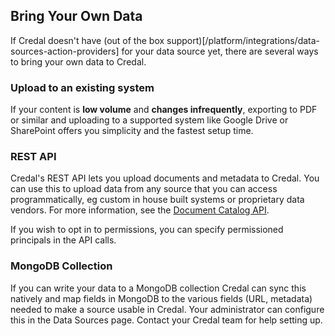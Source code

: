 ## Bring Your Own Data

If Credal doesn't have (out of the box support)[/platform/integrations/data-sources-action-providers] for your data source yet, there are several ways to bring your own data to Credal.

### Upload to an existing system

If your content is **low volume** and **changes infrequently**, exporting to PDF or similar and uploading to a supported system like Google Drive or SharePoint offers you simplicity and the fastest setup time.

### REST API

Credal's REST API lets you upload documents and metadata to Credal. You can use this to upload data from any source that you can access programmatically, eg custom in house built systems or proprietary data vendors.
For more information, see the [Document Catalog API](/api-reference/document-catalog/upload-document-contents).

If you wish to opt in to permissions, you can specify permissioned principals in the API calls.

### MongoDB Collection

If you can write your data to a MongoDB collection Credal can sync this natively and map fields in MongoDB to the various fields (URL, metadata) needed to make a source usable in Credal.
Your administrator can configure this in the Data Sources page. Contact your Credal team for help setting up.
